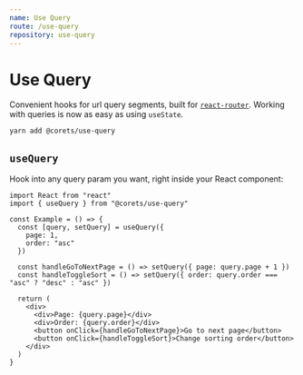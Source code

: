 ```yaml
---
name: Use Query
route: /use-query
repository: use-query
---
```


# Use Query

Convenient hooks for url query segments, built for [`react-router`](https://reactrouter.com/web/guides/quick-start). Working with queries is now as easy as using `useState`.

```bash
yarn add @corets/use-query
```

## `useQuery`

Hook into any query param you want, right inside your React component:

```tsx
import React from "react"
import { useQuery } from "@corets/use-query"

const Example = () => {
  const [query, setQuery] = useQuery({
    page: 1,
    order: "asc"
  })

  const handleGoToNextPage = () => setQuery({ page: query.page + 1 })
  const handleToggleSort = () => setQuery({ order: query.order === "asc" ? "desc" : "asc" })

  return (
    <div>
      <div>Page: {query.page}</div>
      <div>Order: {query.order}</div>
      <button onClick={handleGoToNextPage}>Go to next page</button>
      <button onClick={handleToggleSort}>Change sorting order</button>
    </div>
  )
}
```
